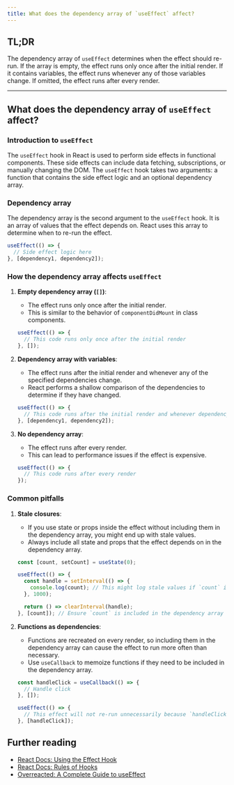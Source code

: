 ```yaml
---
title: What does the dependency array of `useEffect` affect?
---
```


## TL;DR

The dependency array of `useEffect` determines when the effect should re-run. If the array is empty, the effect runs only once after the initial render. If it contains variables, the effect runs whenever any of those variables change. If omitted, the effect runs after every render.

---

## What does the dependency array of `useEffect` affect?

### Introduction to `useEffect`

The `useEffect` hook in React is used to perform side effects in functional components. These side effects can include data fetching, subscriptions, or manually changing the DOM. The `useEffect` hook takes two arguments: a function that contains the side effect logic and an optional dependency array.

### Dependency array

The dependency array is the second argument to the `useEffect` hook. It is an array of values that the effect depends on. React uses this array to determine when to re-run the effect.

```javascript
useEffect(() => {
  // Side effect logic here
}, [dependency1, dependency2]);
```

### How the dependency array affects `useEffect`

1. **Empty dependency array (`[]`)**:

   - The effect runs only once after the initial render.
   - This is similar to the behavior of `componentDidMount` in class components.

   ```javascript
   useEffect(() => {
     // This code runs only once after the initial render
   }, []);
   ```

2. **Dependency array with variables**:

   - The effect runs after the initial render and whenever any of the specified dependencies change.
   - React performs a shallow comparison of the dependencies to determine if they have changed.

   ```javascript
   useEffect(() => {
     // This code runs after the initial render and whenever dependency1 or dependency2 changes
   }, [dependency1, dependency2]);
   ```

3. **No dependency array**:

   - The effect runs after every render.
   - This can lead to performance issues if the effect is expensive.

   ```javascript
   useEffect(() => {
     // This code runs after every render
   });
   ```

### Common pitfalls

1. **Stale closures**:

   - If you use state or props inside the effect without including them in the dependency array, you might end up with stale values.
   - Always include all state and props that the effect depends on in the dependency array.

   ```javascript
   const [count, setCount] = useState(0);

   useEffect(() => {
     const handle = setInterval(() => {
       console.log(count); // This might log stale values if `count` is not in the dependency array
     }, 1000);

     return () => clearInterval(handle);
   }, [count]); // Ensure `count` is included in the dependency array
   ```

2. **Functions as dependencies**:

   - Functions are recreated on every render, so including them in the dependency array can cause the effect to run more often than necessary.
   - Use `useCallback` to memoize functions if they need to be included in the dependency array.

   ```javascript
   const handleClick = useCallback(() => {
     // Handle click
   }, []);

   useEffect(() => {
     // This effect will not re-run unnecessarily because `handleClick` is memoized
   }, [handleClick]);
   ```

## Further reading

- [React Docs: Using the Effect Hook](https://reactjs.org/docs/hooks-effect.html)
- [React Docs: Rules of Hooks](https://reactjs.org/docs/hooks-rules.html)
- [Overreacted: A Complete Guide to useEffect](https://overreacted.io/a-complete-guide-to-useeffect/)
